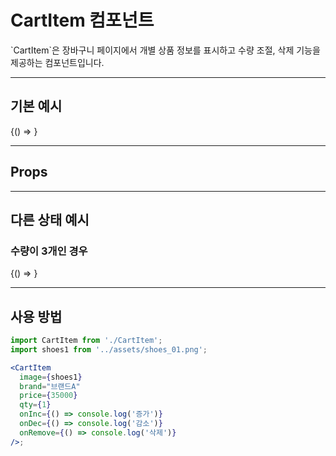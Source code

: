 
<Meta title="Components/CartItem/Docs" component={CartItem} />

# CartItem 컴포넌트

<Description>
`CartItem`은 장바구니 페이지에서 개별 상품 정보를 표시하고 수량 조절, 삭제 기능을 제공하는 컴포넌트입니다.
</Description>

---

## 기본 예시

<Canvas>
  <Story name="Default" args={CartItemStories.Default.args}>
    {() => <CartItem {...CartItemStories.Default.args} />}
  </Story>
</Canvas>

---

## Props

<ArgsTable of={CartItem} />

---

## 다른 상태 예시

### 수량이 3개인 경우
<Canvas>
  <Story name="Qty3" args={CartItemStories.Qty3.args}>
    {() => <CartItem {...CartItemStories.Qty3.args} />}
  </Story>
</Canvas>

---

## 사용 방법

```jsx
import CartItem from './CartItem';
import shoes1 from '../assets/shoes_01.png';

<CartItem
  image={shoes1}
  brand="브랜드A"
  price={35000}
  qty={1}
  onInc={() => console.log('증가')}
  onDec={() => console.log('감소')}
  onRemove={() => console.log('삭제')}
/>;